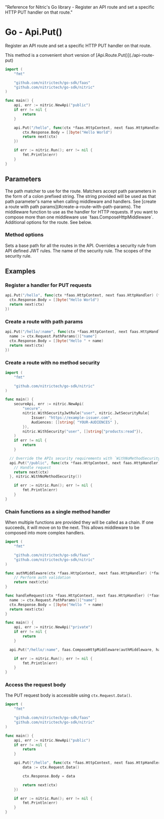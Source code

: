   "Reference for Nitric's Go library - Register an API route and set a specific HTTP PUT handler on that route."

# Go - Api.Put()

Register an API route and set a specific HTTP PUT handler on that route.

<Note>
  This method is a convenient short version of
  [Api.Route.Put()](./api-route-put)
</Note>

```go
import (
	"fmt"

	"github.com/nitrictech/go-sdk/faas"
	"github.com/nitrictech/go-sdk/nitric"
)

func main() {
	api, err := nitric.NewApi("public")
	if err != nil {
		return
	}

	api.Put("/hello", func(ctx *faas.HttpContext, next faas.HttpHandler) (*faas.HttpContext, error) {
		ctx.Response.Body = []byte("Hello World")
		return next(ctx)
	})

	if err := nitric.Run(); err != nil {
		fmt.Println(err)
	}
}
```

## Parameters

<Properties>
  <Property name="match" required type="string">
    The path matcher to use for the route. Matchers accept path parameters in
    the form of a colon prefixed string. The string provided will be used as
    that path parameter's name when calling middleware and handlers. See [create
    a route with path params](#create-a-route-with-path-params).
  </Property>
  <Property name="middleware" required type="HttpMiddleware">
    The middleware function to use as the handler for HTTP requests. If you want
    to compose more than one middleware use `faas.ComposeHttpMiddleware`.
  </Property>
  <Property name="options" type="...MethodOption">
    Additional options for the route. See below.
  </Property>
</Properties>

### Method options

<Properties>
  <Property name="WithNoMethodSecurity()" type="MethodOption">
    Sets a base path for all the routes in the API.
  </Property>
  <Property name="WithMethodSecurity()" type="MethodOption">
    Overrides a security rule from API defined JWT rules.
    <Properties nested>
      <Property name="name" required type="string">
        The name of the security rule.
      </Property>
      <Property name="scopes" required type="[]string">
        The scopes of the security rule.
      </Property>
    </Properties>
  </Property>
</Properties>

## Examples

### Register a handler for PUT requests

```go
api.Put("/hello", func(ctx *faas.HttpContext, next faas.HttpHandler) (*faas.HttpContext, error) {
  ctx.Response.Body = []byte("Hello World")
  return next(ctx)
})
```

### Create a route with path params

```go
api.Put("/hello/:name", func(ctx *faas.HttpContext, next faas.HttpHandler) (*faas.HttpContext, error) {
  name := ctx.Request.PathParams()["name"]
  ctx.Response.Body = []byte("Hello " + name)
  return next(ctx)
})
```

### Create a route with no method security

```go
import (
	"fmt"

	"github.com/nitrictech/go-sdk/nitric"
)

func main() {
	secureApi, err := nitric.NewApi(
		"secure",
		nitric.WithSecurityJwtRule("user", nitric.JwtSecurityRule{
			Issuer: "https://example-issuer.com",
			Audiences: []string{ "YOUR-AUDIENCES" },
		}),
		nitric.WithSecurity("user", []string{"products:read"}),
	)
	if err != nil {
		return
	}

  // Override the APIs security requirements with `WithNoMethodSecurity()`
  api.Put("/public", func(ctx *faas.HttpContext, next faas.HttpHandler) (*faas.HttpContext, error) {
    // Handle request
    return next(ctx)
  }, nitric.WithNoMethodSecurity())

	if err := nitric.Run(); err != nil {
		fmt.Println(err)
	}
}
```

### Chain functions as a single method handler

When multiple functions are provided they will be called as a chain. If one succeeds, it will move on to the next. This allows middleware to be composed into more complex handlers.

```go
import (
	"fmt"

	"github.com/nitrictech/go-sdk/faas"
	"github.com/nitrictech/go-sdk/nitric"
)

func authMiddleware(ctx *faas.HttpContext, next faas.HttpHandler) (*faas.HttpContext, error) {
	// Perform auth validation
	return next(ctx)
}

func handleRequest(ctx *faas.HttpContext, next faas.HttpHandler) (*faas.HttpContext, error) {
  name := ctx.Request.PathParams()["name"]
  ctx.Response.Body = []byte("Hello " + name)
  return next(ctx)
}

func main() {
	api, err := nitric.NewApi("private")
	if err != nil {
		return
	}

  api.Put("/hello/:name", faas.ComposeHttpMiddleware(authMiddleware, handleRequest))

	if err := nitric.Run(); err != nil {
		fmt.Println(err)
	}
}
```

### Access the request body

The PUT request body is accessible using `ctx.Request.Data()`.

```go
import (
	"fmt"

	"github.com/nitrictech/go-sdk/faas"
	"github.com/nitrictech/go-sdk/nitric"
)

func main() {
	api, err := nitric.NewApi("public")
	if err != nil {
		return
	}

	api.Put("/hello", func(ctx *faas.HttpContext, next faas.HttpHandler) (*faas.HttpContext, error) {
		data := ctx.Request.Data()

		ctx.Response.Body = data

		return next(ctx)
	})

	if err := nitric.Run(); err != nil {
		fmt.Println(err)
	}
}
```
